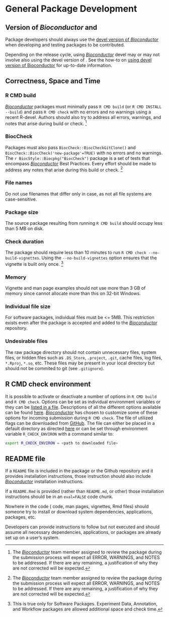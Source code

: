 # General Package Development {#general}

## Version of _Bioconductor_ and <i class="fab fa-r-project"></i>

Package developers should always use the [devel version of _Bioconductor_](https://bioconductor.org/packages/devel/BiocViews.html#___Software) when developing and testing packages to be contributed.

Depending on the <i class="fab fa-r-project"></i> release cycle, using [_Bioconductor_](https://bioconductor.org/) devel may or may not involve also using the devel version of <i class="fab fa-r-project"></i>.
See the how-to on [using devel version of Bioconductor](https://bioconductor.org/developers/how-to/useDevel/) for up-to-date information.

## Correctness, Space and Time

### R CMD build

[_Bioconductor_](https://bioconductor.org/) packages must minimally pass `R CMD build` (or `R CMD INSTALL --build`) and pass `R CMD check` with no errors and no warnings using a recent R-devel.
Authors should also try to address all errors, warnings, and notes that arise during build or check.
^[The [_Bioconductor_](https://bioconductor.org/) team member assigned to review the package during the submission process will expect all ERROR, WARNINGS, and NOTES to be addressed.
If there are any remaining, a justification of why they are not corrected will be expected.]

### BiocCheck

Packages must also pass `BiocCheck::BiocCheckGitClone()` and `BiocCheck::BiocCheck('new-package'=TRUE)` with no errors and no warnings.
The `r BiocStyle::Biocpkg("BiocCheck")` package is a set of tests that encompass [_Bioconductor_](https://bioconductor.org/) Best Practices.
Every effort should be made to address any notes that arise during this build or check.
^[The [_Bioconductor_](https://bioconductor.org/) team member assigned to review the package during the submission process will expect all ERROR, WARNINGS, and NOTES to be addressed.
If there are any remaining, a justification of why they are not corrected will be expected.]

### File names

Do not use filenames that differ only in case, as not all file systems are case-sensitive.

### Package size

The source package resulting from running `R CMD build` should occupy less than 5 MB on disk.

### Check duration

The package should require less than 10 minutes to run `R CMD check --no-build-vignettes`.
Using the `--no-build-vignettes` option ensures that the vignette is built only once.
^[This is true only for Software Packages.
Experiment Data, Annotation, and Workflow packages are allowed additional space and check time.]

### Memory

Vignette and man page examples should not use more than 3 GB of memory since <i class="fab fa-r-project"></i> cannot allocate more than this on 32-bit Windows.

### Individual file size

For software packages, individual files must be <= 5MB.
This restriction exists even after the package is accepted and added to the [_Bioconductor_](https://bioconductor.org/) repository.

### Undesirable files

The raw package directory should not contain unnecessary files, system files, or hidden files such as `.DS_Store`, `.project`, `.git`, cache files, log files, `*.Rproj`, `*.so`, etc.
These files may be present in your local directory but should not be commited to git (see `.gitignore`).

## R CMD check environment

It is possible to activate or deactivate a number of options in `R CMD build` and `R CMD check`.
Options can be set as individual environment variables or they can be [listed in a file](https://cran.r-project.org/doc/manuals/r-release/R-exts.html#Checking-and-building-packages).
Descriptions of all the different options available can be found [here](https://cran.r-project.org/doc/manuals/r-devel/R-ints.html#Tools).
[_Bioconductor_](https://bioconductor.org/) has chosen to customize some of these options for incoming submission during `R CMD check`.
The file of utilized flags can be downloaded from [<i class="fab fa-github"></i> GitHub](https://github.com/Bioconductor/packagebuilder/blob/master/check.Renviron).
The file can either be placed in a default directory as directed [here](https://cran.r-project.org/doc/manuals/r-release/R-exts.html#Checking-and-building-packages) or can be set through environment variable `R_CHECK_ENVIRON` with a command similar to:

```bash
export R_CHECK_ENVIRON = <path to downloaded file>
```

## README file

If a `README` file is included in the package or the <i class="fab fa-github"></i> Github  repository and it provides installation instructions, those instruction should also include [_Bioconductor_](https://bioconductor.org/) installation instructions.

If a `README.Rmd` is provided (rather than `README.md`, or other) those installation instructions should be in an `eval=FALSE` code chunk.

Nowhere in the code (<i class="fab fa-r-project"></i> code, man pages, vignettes, Rmd files) should someone try to install or download system dependencies, applications, packages, etc.

Developers can provide instructions to follow but not executed and should assume all necessary dependencies, applications, or packages are already set up on a user's system.
